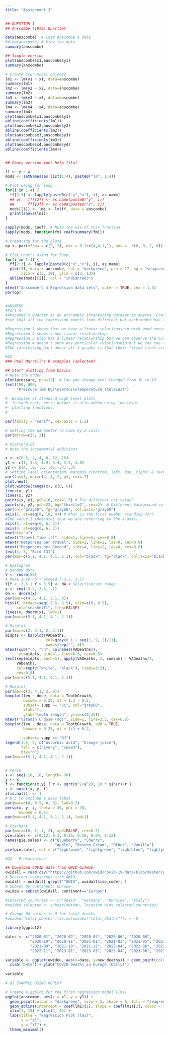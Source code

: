 ```yaml
---
title: "Assignment 3"
---
```


```r
## QUESTION 1
## Anscombe (1973) Quartlet

data(anscombe)  # Load Anscombe's data
#View(anscombe) # View the data
summary(anscombe)

## Simple version
plot(anscombe$x1,anscombe$y1)
summary(anscombe)

# Create four model objects
lm1 <- lm(y1 ~ x1, data=anscombe)
summary(lm1)
lm2 <- lm(y2 ~ x2, data=anscombe)
summary(lm2)
lm3 <- lm(y3 ~ x3, data=anscombe)
summary(lm3)
lm4 <- lm(y4 ~ x4, data=anscombe)
summary(lm4)
plot(anscombe$x1,anscombe$y1)
abline(coefficients(lm1))
plot(anscombe$x2,anscombe$y2)
abline(coefficients(lm2))
plot(anscombe$x3,anscombe$y3)
abline(coefficients(lm3))
plot(anscombe$x4,anscombe$y4)
abline(coefficients(lm4))


## Fancy version (per help file)

ff <- y ~ x
mods <- setNames(as.list(1:4), paste0("lm", 1:4))

# Plot using for loop
for(i in 1:4) {
  ff[2:3] <- lapply(paste0(c("y","x"), i), as.name)
  ## or   ff[[2]] <- as.name(paste0("y", i))
  ##      ff[[3]] <- as.name(paste0("x", i))
  mods[[i]] <- lmi <- lm(ff, data = anscombe)
  print(anova(lmi))
}

sapply(mods, coef)  # Note the use of this function
lapply(mods, function(fm) coef(summary(fm)))

# Preparing for the plots
op <- par(mfrow = c(2, 2), mar = 0.1+c(4,4,1,1), oma =  c(0, 0, 2, 0))

# Plot charts using for loop
for(i in 1:4) {
  ff[2:3] <- lapply(paste0(c("y","x"), i), as.name)
  plot(ff, data = anscombe, col = "darkgreen", pch = 17, bg = "seagreen3", cex = 1.2,
       xlim = c(3, 19), ylim = c(3, 13))
  abline(mods[[i]], col = "indianred3")
}
mtext("Anscombe's 4 Regression data sets", outer = TRUE, cex = 1.5)
par(op)


#ANSWERS
#Part A
#Anscombe's Quartet is an extremely interesting dataset to oberve. From the first glance, we can
#see that all the regression models look different but each model has the same descriptive statistics. These graphs #are a way to show how important a grpah's visulaisation is when we are analysing data. 

#Regression 1 shows that we have a linear relationaship with good enough trend line.
#Regression 2 shows a non-linear relationship 
#Regression 3 also has a linear relationship but we can observe the outlier in the graph.
#Regression 4 doesn't show any particular relationship but we can see that the outlier has a great impact on the #fitted line. 
#The interesting part about all 4 graphs is that their fitted lines are the same. This tells us how valuable each point is while estimating the trend line. For instance, regression 4 has one outlier but that outlier's value is high enough to dictate the trend line which shows a linear relationship between the variables. 
```

```r
#Q2
### Paul Murrell's R examples (selected)

## Start plotting from basics 
# Note the order
plot(pressure, pch=12)  # Can you change pch? Changed from 16 to 12
text(150, 600, 
     "Pressure (mm Hg)\nversus\nTemperature (Celsius)")

#  Examples of standard high-level plots 
#  In each case, extra output is also added using low-level 
#  plotting functions.
# 

par(family = "serif", cex.axis = 1.2)

# Setting the parameter (3 rows by 2 cols)
par(mfrow=c(3, 2))

# Scatterplot
# Note the incremental additions

x <- c(0.5, 2, 4, 8, 12, 16)
y1 <- c(1, 1.3, 1.9, 3.4, 3.9, 4.8)
y2 <- c(4, .8, .5, .45, .4, .3)
# Setting label orientation, margins c(bottom, left, top, right) & text size
par(las=1, mar=c(4, 4, 2, 4), cex=.7) 
plot.new()
plot.window(range(x), c(0, 6))
lines(x, y1)
lines(x, y2)
points(x, y1, pch=16, cex=1.5) # Try different cex value?  
points(x, y2, pch=22, bg="thistle2", cex=2)  # Different background color
par(col="gray60", fg="gray60", col.axis="gray60")
axis(1, at=seq(0, 16, 4)) # What is the first number standing for?
#The value 1 indicates that we are referring to the x-axis)
axis(2, at=seq(0, 6, 2))
axis(4, at=seq(0, 6, 2))
box(bty="u")
mtext("Travel Time (s)", side=1, line=2, cex=0.8)
mtext("Responses per Travel", side=2, line=2, las=0, cex=0.8)
mtext("Responses per Second", side=4, line=2, las=0, cex=0.8)
text(4, 5, "Bird 131")
par(mar=c(5.1, 4.1, 4.1, 2.1), col="black", fg="black", col.axis="black")

# Histogram
# Random data
Y <- rnorm(50)
# Make sure no Y exceed [-3.5, 3.5]
Y[Y < -3.5 | Y > 3.5] <- NA # Selection/set range
x <- seq(-3.5, 3.5, .1)
dn <- dnorm(x)
par(mar=c(4.5, 4.1, 3.1, 0))
hist(Y, breaks=seq(-3.5, 3.5), ylim=c(0, 0.5), 
     col="seashell1", freq=FALSE)
lines(x, dnorm(x), lwd=2)
par(mar=c(5.1, 4.1, 4.1, 2.1))

# Barplot
par(mar=c(2, 3.1, 2, 2.1)) 
midpts <- barplot(VADeaths, 
                  col=gray(0.1 + seq(1, 9, 2)/11), 
                  names=rep("", 4))
mtext(sub(" ", "\n", colnames(VADeaths)),
      at=midpts, side=1, line=0.5, cex=0.5)
text(rep(midpts, each=5), apply(VADeaths, 2, cumsum) - VADeaths/2,
     VADeaths, 
     col=rep(c("white", "black"), times=3:2), 
     cex=0.8)
par(mar=c(5.1, 4.1, 4.1, 2.1)) 

# Boxplot
par(mar=c(3, 4.1, 2, 0))
boxplot(len ~ dose, data = ToothGrowth,
        boxwex = 0.25, at = 1:3 - 0.2,
        subset= supp == "VC", col="gray80",
        xlab="",
        ylab="tooth length", ylim=c(0,35))
mtext("Vitamin C dose (mg)", side=1, line=2.5, cex=0.8)
boxplot(len ~ dose, data = ToothGrowth, add = TRUE,
        boxwex = 0.25, at = 1:3 + 0.2,
        
        subset= supp == "OJ")
legend(1.5, 9, c("Ascorbic acid", "Orange juice"), 
       fill = c("ivory", "snow4"), 
       bty="n")
par(mar=c(5.1, 4.1, 4.1, 2.1))


# Persp
x <- seq(-10, 10, length= 30)
y <- x
f <- function(x,y) { r <- sqrt(x^2+y^2); 10 * sin(r)/r }
z <- outer(x, y, f)
z[is.na(z)] <- 1
# 0.5 to include z axis label
par(mar=c(0, 0.5, 0, 0), lwd=0.5)
persp(x, y, z, theta = 30, phi = 30, 
      expand = 0.5)
par(mar=c(5.1, 4.1, 4.1, 2.1), lwd=1)

# Piechart
par(mar=c(0, 2, 1, 2), xpd=FALSE, cex=0.5)
pie.sales <- c(0.12, 0.3, 0.26, 0.16, 0.04, 0.12)
names(pie.sales) <- c("Blueberry", "Cherry",
                      "Apple", "Boston Cream", "Other", "Vanilla")
pie(pie.sales, col = c("lightpink", "lightgreen", "lightblue", "lightyellow", "tan1", "lightcyan")) # Custom colors

```

```r
#Q4 - Prehackathon

## Download COVID data from OWID GitHub
owidall = read.csv("https://github.com/owid/covid-19-data/blob/master/public/data/owid-covid-data.csv?raw=true")
# Deselect cases/rows with OWID
owidall = owidall[!grepl("^OWID", owidall$iso_code), ]
# Subset by continent: Europe
owideu = subset(owidall, continent=="Europe")

#selected_countries <- c("Spain", "Germany", "Ukraine", "Italy")
#owideu_selected <- subset(owideu, location %in% selected_countries)

# Change NA values to 0 for total deaths
#owideu["total_deaths"][is.na(owideu["total_deaths"])] <- 0

library(ggplot2)

dates <- c("2020-01", "2020-02", "2020-04", "2020-06", "2020-08", 
           "2020-10", "2020-11", "2021-01", "2021-03", "2021-05", "2021-07", 
           "2021-08", "2021-10", "2021-12", "2022-04", "2022-06", "2022-09", 
           "2022-11", "2023-01", "2023-03", "2023-04", "2023-06", "2023-08")

variable <- ggplot(owideu, aes(x=date, y=new_deaths)) + geom_point(color='deeppink') + scale_y_continuous(limits=c(0, 7000)) + 
  xlab("Date") + ylab("COVID Deaths in Europe (Daily)")
 
variable
```

```r

# Q3 EXAMPLE USING GGPLOT

# Create a ggplot for the first regression model (lm1)
ggplot(anscombe, aes(x = x1, y = y1)) +
  geom_point(colour = "darkgreen", size = 3, shape = 6, fill = "seagreen3") +
  geom_abline(intercept = coef(lm1)[1], slope = coef(lm1)[2], color = "indianred3") +
  xlim(3, 19) + ylim(3, 13) +
  labs(title = "Regression Plot (lm1)",
       x = "X1",
       y = "Y1") +
  theme_minimal()

```

